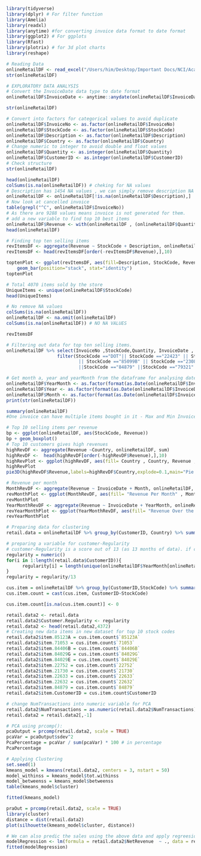 ```r
library(tidyverse)
library(dplyr) # For filter function
library(Amelia)
library(readxl)
library(anytime) #for converting invoice data format to date format
library(ggplot2) # For ggplots
library(Rfast)
library(plotrix) # for 3d plot charts
library(reshape)
```

```r
# Reading Data
onlineRetailDF <- read_excel("/Users/him/Desktop/Important Docs/NCI/Academic courses/Data mining and machine learning/Clg_Project/dataset/Finalized dataset/Online Retail.xlsx")
str(onlineRetailDF)
```
```r
# EXPLORATORY DATA ANALYSIS
# Convert the InvoiceDate data type to date format
onlineRetailDF$InvoiceDate <- anytime::anydate(onlineRetailDF$InvoiceDate)
```
```r
str(onlineRetailDF)
```
```r
# Convert into factors for categorical values to avoid duplicate
onlineRetailDF$InvoiceNo <- as.factor(onlineRetailDF$InvoiceNo)
onlineRetailDF$StockCode <- as.factor(onlineRetailDF$StockCode)
onlineRetailDF$Description <- as.factor(onlineRetailDF$Description)
onlineRetailDF$Country <- as.factor(onlineRetailDF$Country)
# Change numeric to integer to avoid double and float values
onlineRetailDF$Quantity <- as.integer(onlineRetailDF$Quantity)
onlineRetailDF$CustomerID <- as.integer(onlineRetailDF$CustomerID)
# Check structure 
str(onlineRetailDF)
```
```r
head(onlineRetailDF)
colSums(is.na(onlineRetailDF)) # cheking for NA values
# Description has 1454 NA values , we can simply remove description NA values 
onlineRetailDF <- onlineRetailDF[!is.na(onlineRetailDF$Description),]
# Now look at cancelled invoice
table(grepl("^C", onlineRetailDF$InvoiceNo))
# As there are 9288 values means invoice is not generated for them.
# add a new variable to find top 10 best items
onlineRetailDF$Revenue <- with(onlineRetailDF , (onlineRetailDF$Quantity * onlineRetailDF$UnitPrice))
head(onlineRetailDF)
```

```r
# Finding top ten selling items
revItemsDF <- aggregate(Revenue ~ StockCode + Description, onlineRetailDF, sum)
revItemsDF <- head(revItemsDF[order(-revItemsDF$Revenue),],10)

toptenPlot <- ggplot(revItemsDF, aes(fill=Description, StockCode, Revenue , label = rownames(revItemsDF$Description))) + 
    geom_bar(position="stack", stat="identity")
toptenPlot
```
```r
# Total 4070 items sold by the store
UniqueItems <- unique(onlineRetailDF$StockCode)
head(UniqueItems)
```
```r
# No remove NA values 
colSums(is.na(onlineRetailDF))
onlineRetailDF <- na.omit(onlineRetailDF)
colSums(is.na(onlineRetailDF)) # NO NA VALUES
```


```r
revItemsDF
```
```r
# Filtering out data for top ten selling items.
onlineRetailDF %>% select(InvoiceNo ,StockCode,Quantity, InvoiceDate , UnitPrice, CustomerID,Country ,Revenue) %>% 
                   filter(StockCode =="DOT"|| StockCode =="22423" || StockCode =="47566" ||StockCode =="85123A" 
                           || StockCode =="85099B" || StockCode =="23084" || StockCode =="POST" || StockCode =="22086"
                           ||StockCode =="84879" ||StockCode =="79321" )
```

```r
# Get month a, year and yearMonth from the dataframe for analysing date wise
onlineRetailDF$YearMonth <- as.factor(format(as.Date(onlineRetailDF$InvoiceDate), "%Y-%m"))
onlineRetailDF$Year <- as.factor(format(as.Date(onlineRetailDF$InvoiceDate), "%Y"))
onlineRetailDF$Month <- as.factor(format(as.Date(onlineRetailDF$InvoiceDate), "%m"))
print(str(onlineRetailDF))
```

```r
summary(onlineRetailDF) 
#One invoice can have multiple items bought in it - Max and Min InvoiceDate tells that our transactions are from 2010-12-01 till 2011-12-09
```

```r
# Top 10 selling items per revenue
bp <- ggplot(onlineRetailDF, aes(StockCode, Revenue))
bp + geom_boxplot()
# Top 10 customers gives high revenues
highRevDF <- aggregate(Revenue ~Country, onlineRetailDF, sum)
highRevDF <-  head(highRevDF[order(-highRevDF$Revenue),],10)
highRevPlot <- ggplot(highRevDF, aes(fill= Country , Country, Revenue , label = rownames(highRevDF))) + geom_bar(position="stack", stat="identity")
highRevPlot
pie3D(highRevDF$Revenue,labels=highRevDF$Country,explode=0.1,main="Pie Chart of Top 5 Countries ")
```


```r
# Revenue per month 
MonthRevDF <- aggregate(Revenue ~ InvoiceDate + Month, onlineRetailDF, sum)
revMonthPlot <- ggplot(MonthRevDF, aes(fill= "Revenue Per Month" , Month , Revenue , label = rownames(MonthRevDF))) + geom_bar(position="dodge", stat="identity")
revMonthPlot
YearMonthRevDF <- aggregate(Revenue ~ InvoiceDate + YearMonth, onlineRetailDF, sum)
revYearMonthPlot <- ggplot(YearMonthRevDF, aes(fill= "Revenue Over the period" , YearMonth , Revenue , label = rownames(YearMonthRevDF))) + geom_bar(position="dodge", stat="identity")
revYearMonthPlot
```
```r
# Preparing data for clustering
retail.data = onlineRetailDF %>% group_by(CustomerID, Country) %>% summarise(NumTransactions = n(), NetRevenue = sum(Revenue))
```
```r
# preparing a variable for customer-Regularity
# customer-Regularity is a score out of 13 (as 13 months of data). if customer appeared for 7 months out of 13, his score is 7.
regularity = numeric()
for(i in 1:length(retail.data$CustomerID)){
      regularity[i] = length(unique(onlineRetailDF$YearMonth[onlineRetailDF$CustomerID == retail.data$CustomerID[i]]))  
}
regularity = regularity/13
```
```r
cus.item = onlineRetailDF %>% group_by(CustomerID,StockCode) %>% summarise(count = sum(Quantity))
cus.item.count = cast(cus.item, CustomerID~StockCode)
```
```r
cus.item.count[is.na(cus.item.count)] <- 0
```
```r
retail.data2 <- retail.data
retail.data2$Customer.Regularity <- regularity
retail.data2 <- head(retail.data2,4372)
# Creating new data items in new dataset for top 10 stock codes
retail.data2$item.85123A = cus.item.count$`85123A`
retail.data2$item.71053 = cus.item.count$`71053`
retail.data2$item.84406B = cus.item.count$`84406B`
retail.data2$item.84029G = cus.item.count$`84029G`
retail.data2$item.84029E = cus.item.count$`84029E`
retail.data2$item.22752 = cus.item.count$`22752`
retail.data2$item.21730 = cus.item.count$`21730`
retail.data2$item.22633 = cus.item.count$`22633`
retail.data2$item.22632 = cus.item.count$`22632`
retail.data2$item.84879 = cus.item.count$`84879`
retail.data2$item.CustomerID = cus.item.count$CustomerID
```


```r

# change NumTransactions into numeric variable for PCA
retail.data2$NumTransactions = as.numeric(retail.data2$NumTransactions)
retail.data2 = retail.data2[,-1]
```
```r
# PCA using prcomp():
pcaOutput = prcomp(retail.data2, scale = TRUE)
pcaVar = pcaOutput$sdev^2
PcaPercentage = pcaVar / sum(pcaVar) * 100 # in percentage
PcaPercentage
```
```r
# Applying Clustering
set.seed(1)
kmeans_model = kmeans(retail.data2, centers = 3, nstart = 50)
model_withinss = kmeans_model$tot.withinss
model_betweenss = kmeans_model$betweenss
table(kmeans_model$cluster)
```
```r
fitted(kmeans_model)
```


```r
praOut = prcomp(retail.data2, scale = TRUE)
library(cluster)
distance = dist(retail.data2)
plot(silhouette(kmeans_model$cluster, distance))
```
```r
# We can also predic the sales using the above data and apply regreesion
modelRegression <- lm(formula = retail.data2$NetRevenue  ~ ., data = retail.data2)
fitted(modelRegression)
```

